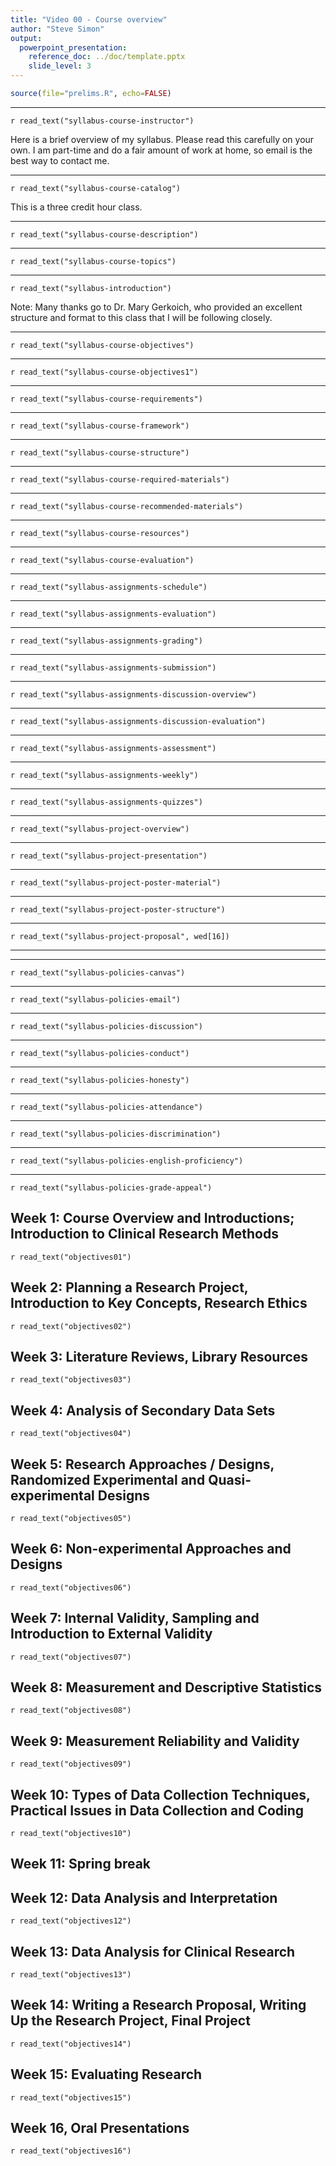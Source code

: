 ```yaml
---
title: "Video 00 - Course overview"
author: "Steve Simon"
output: 
  powerpoint_presentation:
    reference_doc: ../doc/template.pptx
    slide_level: 3
---
```


```r
source(file="prelims.R", echo=FALSE)
```

***
`r read_text("syllabus-course-instructor")`

<div class="notes">

Here is a brief overview of my syllabus. Please read this carefully on your own. I am part-time and do a fair amount of work at home, so email is the best way to contact me.

</div>

***
`r read_text("syllabus-course-catalog")`

<div class="notes">

This is a three credit hour class.

</div>

***
`r read_text("syllabus-course-description")`

***
`r read_text("syllabus-course-topics")`

***
`r read_text("syllabus-introduction")`

Note: Many thanks go to Dr. Mary Gerkoich, who provided an excellent structure and format to this class that I will be following closely. 

***
`r read_text("syllabus-course-objectives")`

***
`r read_text("syllabus-course-objectives1")`

***
`r read_text("syllabus-course-requirements")`

***
`r read_text("syllabus-course-framework")`

***
`r read_text("syllabus-course-structure")`

***
`r read_text("syllabus-course-required-materials")`

***
`r read_text("syllabus-course-recommended-materials")`

***
`r read_text("syllabus-course-resources")`

***
`r read_text("syllabus-course-evaluation")`

***
`r read_text("syllabus-assignments-schedule")`

***
`r read_text("syllabus-assignments-evaluation")`

***
`r read_text("syllabus-assignments-grading")`

***
`r read_text("syllabus-assignments-submission")`

***
`r read_text("syllabus-assignments-discussion-overview")`

***
`r read_text("syllabus-assignments-discussion-evaluation")`

***
`r read_text("syllabus-assignments-assessment")`

***
`r read_text("syllabus-assignments-weekly")`

***
`r read_text("syllabus-assignments-quizzes")`

***
`r read_text("syllabus-project-overview")`

***
`r read_text("syllabus-project-presentation")`

***
`r read_text("syllabus-project-poster-material")`

***
`r read_text("syllabus-project-poster-structure")`

***
`r read_text("syllabus-project-proposal", wed[16])`

***

***
`r read_text("syllabus-policies-canvas")`


***
`r read_text("syllabus-policies-email")`

***
`r read_text("syllabus-policies-discussion")`

***
`r read_text("syllabus-policies-conduct")`

***
`r read_text("syllabus-policies-honesty")`

***
`r read_text("syllabus-policies-attendance")`

***
`r read_text("syllabus-policies-discrimination")`

***
`r read_text("syllabus-policies-english-proficiency")`

***
`r read_text("syllabus-policies-grade-appeal")`

## Week 1: Course Overview and Introductions; Introduction to Clinical Research Methods

`r read_text("objectives01")`

## Week 2: Planning a Research Project, Introduction to Key Concepts, Research Ethics

`r read_text("objectives02")`

## Week 3: Literature Reviews, Library Resources

`r read_text("objectives03")`

## Week 4: Analysis of Secondary Data Sets

`r read_text("objectives04")`

## Week 5: Research Approaches / Designs, Randomized Experimental and Quasi-experimental Designs

`r read_text("objectives05")`

## Week 6: Non-experimental Approaches and Designs

`r read_text("objectives06")`

## Week 7: Internal Validity, Sampling and Introduction to External Validity

`r read_text("objectives07")`

## Week 8: Measurement and Descriptive Statistics

`r read_text("objectives08")`

## Week 9: Measurement Reliability and Validity

`r read_text("objectives09")`

## Week 10: Types of Data Collection Techniques, Practical Issues in Data Collection and Coding

`r read_text("objectives10")`

## Week 11: Spring break

## Week 12: Data Analysis and Interpretation

`r read_text("objectives12")`

## Week 13: Data Analysis for Clinical Research

`r read_text("objectives13")`

## Week 14: Writing a Research Proposal, Writing Up the Research Project, Final Project

`r read_text("objectives14")`

## Week 15: Evaluating Research

`r read_text("objectives15")`

## Week 16, Oral Presentations

`r read_text("objectives16")`

